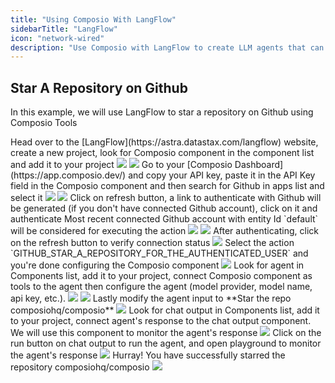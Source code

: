 ```yaml
---
title: "Using Composio With LangFlow"
sidebarTitle: "LangFlow"
icon: "network-wired"
description: "Use Composio with LangFlow to create LLM agents that can interact with external apps"
---
```


## Star A Repository on Github
In this example, we will use LangFlow to star a repository on Github using Composio Tools

<Steps>
<Step title="Add Composio Component">
Head over to the [LangFlow](https://astra.datastax.com/langflow) website, create a new project, look for Composio component in the component list and add it to your project
<img src="media/langflow/1.jpg" />
<img src="media/langflow/2.jpg" />
</Step>
<Step title="Configure Composio Component">
Go to your [Composio Dashboard](https://app.composio.dev/) and copy your API key, paste it in the API Key field in the Composio component and then search for Github in apps list and select it
<img src="media/langflow/3.jpg" />
<img src="media/langflow/4.jpg" />
</Step>
<Step title="Authenticate with Github">
Click on refresh button, a link to authenticate with Github will be generated (if you don't have connected Github account), click on it and authenticate
<Info>
Most recent connected Github account with entity Id `default` will be considered for executing the action
</Info>
<img src="media/langflow/5.jpg" />
<img src="media/langflow/6.jpg" />
</Step>
<Step title="Verify Connection Status">
After authenticating, click on the refresh button to verify connection status
<img src="media/langflow/7.jpg" />
</Step>
<Step title="Select the Action">
Select the action `GITHUB_STAR_A_REPOSITORY_FOR_THE_AUTHENTICATED_USER` and you're done configuring the Composio component
<img src="media/langflow/8.jpg" />
</Step>
<Step title="Add Agent">
Look for agent in Components list, add it to your project, connect Composio component as tools to the agent then configure the agent (model provider, model name, api key, etc.).
<img src="media/langflow/9.jpg" />
<img src="media/langflow/10.jpg" />
Lastly modify the agent input to **Star the repo composiohq/composio**
<img src="media/langflow/11.jpg" />
</Step>
<Step title="Add Chat Output">
Look for chat output in Components list, add it to your project, connect agent's response to the chat output component. We will use this component to monitor the agent's response
<img src="media/langflow/12.jpg" />
</Step>
<Step title="Run the Agent">
Click on the run button on chat output to run the agent, and open playground to monitor the agent's response
<img src="media/langflow/13.jpg" />
</Step>
<Step title="Agent's Response">
Hurray! You have successfully starred the repository composiohq/composio
<img src="media/langflow/14.jpg" />
</Step>
</Steps>
